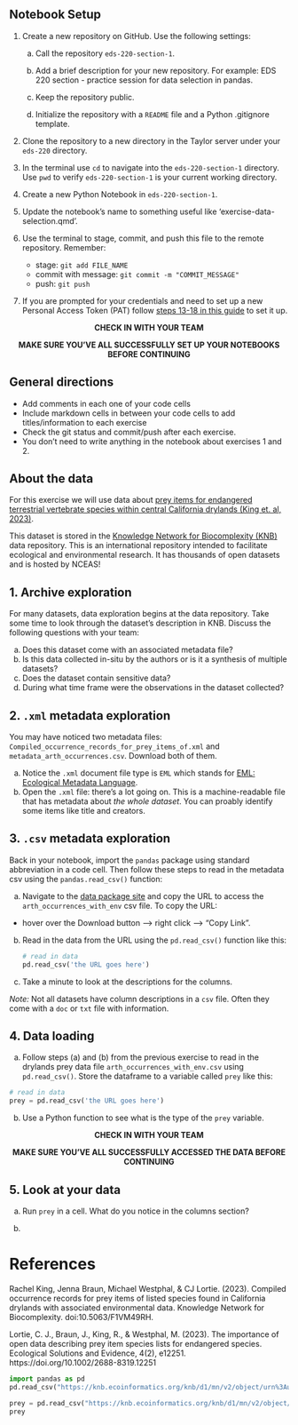 
:::{.callout-tip}
## Notebook Setup
1. Create a new repository on GitHub. Use the following settings:

    a. Call the repository `eds-220-section-1`.

    b. Add a brief description for your new repository. For example: EDS 220 section - practice session for data selection in pandas.

    c. Keep the repository public.

    d. Initialize the repository with a `README` file and a Python .gitignore template.

2. Clone the repository to a new directory in the Taylor server under your `eds-220` directory.

3. In the terminal use `cd` to navigate into the `eds-220-section-1` directory. Use `pwd` to verify `eds-220-section-1` is your current working directory.

3. Create a new Python Notebook in `eds-220-section-1`. 

4. Update the notebook's name to something useful like 'exercise-data-selection.qmd'.

5. Use the terminal to stage, commit, and push this file to the remote repository. Remember:
    - stage: `git add FILE_NAME`
    - commit with message: `git commit -m "COMMIT_MESSAGE"`
    - push: `git push`

6. If you are prompted for your credentials and need to set up a new Personal Access Token (PAT) follow [steps 13-18 in this guide](https://docs.google.com/document/d/1Pk6_rUDdFjdGg-YVo9Cl8ET3iDsYahyaP0VMRD4UHUk/edit?usp=sharing/) to set it up.


<p style="text-align: center;">
**CHECK IN WITH YOUR TEAM** 
</p>
<p style="text-align: center;">
**MAKE SURE YOU'VE ALL SUCCESSFULLY SET UP YOUR NOTEBOOKS BEFORE CONTINUING**
</p>

:::


:::{.callout-note}
## General directions
- Add comments in each one of your code cells 
- Include markdown cells in between your code cells to add titles/information to each exercise
- Check the git status and commit/push after each exercise. 
- You don't need to write anything in the notebook about exercises 1 and 2. 
:::

:::{.callout-note}
## About the data

For this exercise we will use data about [prey items for endangered terrestrial vertebrate species within central California drylands (King et. al, 2023)](https://knb.ecoinformatics.org/view/doi%3A10.5063%2FF1VM49RH). 

This dataset is stored in the [Knowledge Network for Biocomplexity (KNB)](https://knb.ecoinformatics.org) data repository. This is an international repository intended to facilitate ecological and environmental research. It has thousands of open datasets and is hosted by NCEAS!
:::

<!-- Data exploration -->
## 1. Archive exploration
For many datasets, data exploration begins at the data repository. Take some time to look through the dataset's description in KNB. Discuss the following questions with your team:

a. Does this dataset come with an associated metadata file?
b. Is this data collected in-situ by the authors or is it a synthesis of multiple datasets?
c. Does the dataset contain sensitive data?
d. During what time frame were the observations in the dataset collected?

## 2. `.xml` metadata exploration

You may have noticed two metadata files: `Compiled_occurrence_records_for_prey_items_of.xml` and `metadata_arth_occurrences.csv`. Download both of them.

a. Notice the `.xml` document file type is `EML` which stands for [EML: Ecological Metadata Language](https://eml.ecoinformatics.org). 
b. Open the `.xml` file: there's a lot going on. This is a machine-readable file that has metadata about *the whole dataset*. You can proably identify some items like title and creators. 

## 3. `.csv` metadata exploration

Back in your notebook, import the `pandas` package using standard abbreviation in a code cell. Then follow these steps to read in the metadata csv using the `pandas.read_csv()` function:

a. Navigate to the [data package site](https://knb.ecoinformatics.org/view/doi%3A10.5063%2FF1VM49RH) and copy the URL to access the `arth_occurrences_with_env` csv file. To copy the URL: 

- hover over the Download button –> right click –> “Copy Link".

b. Read in the data from the URL using the `pd.read_csv()` function like this:

    ```python
    # read in data
    pd.read_csv('the URL goes here')
    ```

c. Take a minute to look at the descriptions for the columns. 

*Note:* Not all datasets have column descriptions in a `csv` file. Often they come with a `doc` or `txt` file with information. 

<!-- Data loading -->
## 4. Data loading
a. Follow steps (a) and (b) from the previous exercise to read in the drylands prey data file `arth_occurrences_with_env.csv` using `pd.read_csv()`. Store the dataframe to a variable called `prey` like this:

```python
# read in data
prey = pd.read_csv('the URL goes here')
```

b. Use a Python function to see what is the type of the `prey` variable. 

<p style="text-align: center;">
**CHECK IN WITH YOUR TEAM** 
</p>
<p style="text-align: center;">
**MAKE SURE YOU'VE ALL SUCCESSFULLY ACCESSED THE DATA BEFORE CONTINUING**
</p>

## 5. Look at your data

a. Run `prey` in a cell. What do you notice in the columns section?

b. 

<!-- https://towardsdatascience.com/pandas-most-used-functions-in-data-science-51b7c2b9c38a -->

# References

Rachel King, Jenna Braun, Michael Westphal, & CJ Lortie. (2023). Compiled occurrence records for prey items of listed species found in California drylands with associated environmental data. Knowledge Network for Biocomplexity. doi:10.5063/F1VM49RH.

Lortie, C. J., Braun, J., King, R., & Westphal, M. (2023). The importance of open data describing prey item species lists for endangered species. Ecological Solutions and Evidence, 4(2), e12251. https://doi.org/10.1002/2688-8319.12251



```python
import pandas as pd
pd.read_csv("https://knb.ecoinformatics.org/knb/d1/mn/v2/object/urn%3Auuid%3A3baf7289-bf90-4db3-ad11-58785c09b26e")
```


```python
prey = pd.read_csv("https://knb.ecoinformatics.org/knb/d1/mn/v2/object/urn%3Auuid%3A23d42528-1048-45d4-85d1-7e13b666e744")
prey
```
